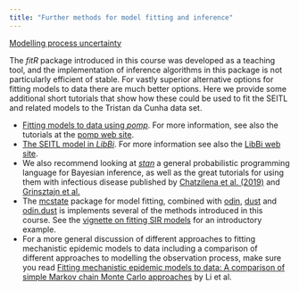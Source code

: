 ```yaml
---
title: "Further methods for model fitting and inference"
--- 
```


[Modelling process uncertainty](slides/process_uncertainty.html)

The *fitR* package introduced in this course was developed as a teaching tool, and the implementation of inference algorithms in this package is not particularly efficient of stable. For vastly superior alternative options for fitting models to data there are much better options. Here we provide some additional short tutorials that show how these could be used to fit the SEITL and related models to the Tristan da Cunha data set.

- [Fitting models to data using *pomp*](pomp.html). For more information, see also the tutorials at the [pomp web site](https://kingaa.github.io/pomp/).
- [The SEITL model in *LibBi*](libbi.html). For more information see also the [LibBi web site](https://libbi.org).
- We also recommend looking at [*stan*](https://mc-stan.org/) a general probabilistic programming language for Bayesian inference, as well as the great tutorials for using them with infectious disease published by [Chatzilena et al. (2019)](https://doi.org/10.1016/j.epidem.2019.100367) and [Grinsztajn et al.](https://mc-stan.org/users/documentation/case-studies/boarding_school_case_study.html)
- The [mcstate](https://mrc-ide.github.io/mcstate/) package for model fitting, combined with [odin](https://mrc-ide.github.io/odin/index.html), [dust](https://mrc-ide.github.io/dust/) and [odin.dust](https://mrc-ide.github.io/odin.dust/) is implements several of the methods introduced in this course. See the [vignette on fitting SIR models](https://mrc-ide.github.io/mcstate/articles/sir_models.html) for an introductory example.
- For a more general discussion of different approaches to fitting mechanistic epidemic models to data including a comparison of different approaches to modelling the observation process, make sure you read [Fitting mechanistic epidemic models to data: A comparison of simple Markov chain Monte Carlo approaches](https://doi.org/10.1177/0962280217747054) by Li et al.
